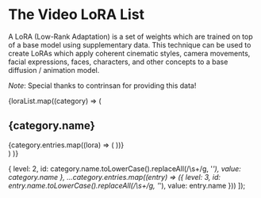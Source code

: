 
# The Video LoRA List

A LoRA (Low-Rank Adaptation) is a set of weights which are trained on top of a base model using supplementary data. This technique can be used to create LoRAs which apply coherent cinematic styles, camera movements, facial expressions, faces, characters, and other concepts to a base diffusion / animation model.

_Note_: Special thanks to contrinsan for providing this data!

{loraList.map((category) =>
(<div key={category.name}>

<h2 id={slugifyName(category.name)}>{category.name}</h2>
{category.entries.map((lora) => (
  <LoRA key={lora.name} {...lora} />
))}

</div>)
)}

  {
    level: 2,
    id: category.name.toLowerCase().replaceAll(/\s+/g, '_'),
    value: category.name
  },
  ...category.entries.map((entry) => ({
    level: 3,
    id: entry.name.toLowerCase().replaceAll(/\s+/g, '_'),
    value: entry.name
  }))
]);
